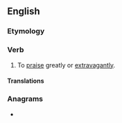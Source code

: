==English==

===Etymology===
{{prefix|en|be|praise}}

===Verb===
{{en-verb|beprais}}

# {{lb|en|transitive}} To [[praise]] greatly or [[extravagant]]ly.

====Translations====
{{trans-top|to praise greatly or extravagantly}}
{{trans-mid}}
{{trans-bottom}}

===Anagrams===
* {{anagrams|en|a=abeeiprs|praise be}}